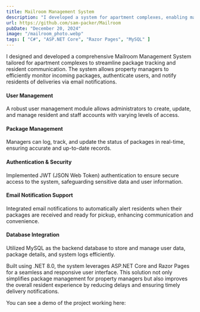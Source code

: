 ```yaml
---
title: Mailroom Management System
description: "I developed a system for apartment complexes, enabling managers to track and notify residents of package deliveries with authentication, email notification support."
url: https://github.com/sam-packer/Mailroom
pubDate: "December 20, 2024"
image: "/mailroom_photo.webp"
tags: [ "C#", "ASP.NET Core", "Razor Pages", "MySQL" ]
---
```


I designed and developed a comprehensive Mailroom Management System tailored for apartment complexes to streamline package tracking and resident communication. The system allows property managers to efficiently monitor incoming packages, authenticate users, and notify residents of deliveries via email notifications.

#### User Management
A robust user management module allows administrators to create, update, and manage resident and staff accounts with varying levels of access.

#### Package Management
Managers can log, track, and update the status of packages in real-time, ensuring accurate and up-to-date records.

#### Authentication & Security
Implemented JWT (JSON Web Token) authentication to ensure secure access to the system, safeguarding sensitive data and user information.

#### Email Notification Support
Integrated email notifications to automatically alert residents when their packages are received and ready for pickup, enhancing communication and convenience.

#### Database Integration
Utilized MySQL as the backend database to store and manage user data, package details, and system logs efficiently.

Built using .NET 8.0, the system leverages ASP.NET Core and Razor Pages for a seamless and responsive user interface. This solution not only simplifies package management for property managers but also improves the overall resident experience by reducing delays and ensuring timely delivery notifications.

You can see a demo of the project working here:
<YouTube id="mUyN18w5LzM"/>